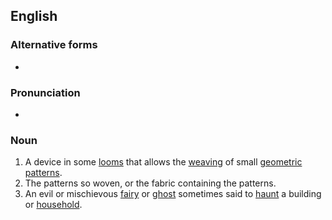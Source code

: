 {{also|Dobby}}
==English==

===Alternative forms===
* {{l|en|dobbie}}

===Pronunciation===
* {{rhymes|ɒbi|lang=en}}

===Noun===
{{en-noun|~|dobbies}}

# A device in some [[loom]]s that allows the [[weave|weaving]] of small [[geometric]] [[pattern]]s.
# The patterns so woven, or the fabric containing the patterns.
# An evil or mischievous [[fairy]] or [[ghost]] sometimes said to [[haunt]] a building or [[household]].